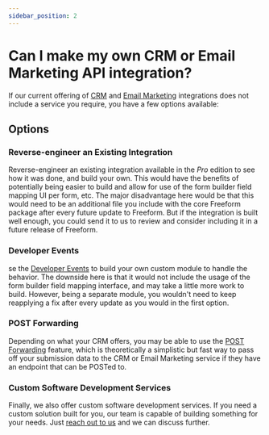 ```yaml
---
sidebar_position: 2
---
```


# Can I make my own CRM or Email Marketing API integration?

If our current offering of [CRM](../../integrations/index.mdx#crm) and [Email Marketing](../../integrations/index.mdx#email-marketing) integrations does not include a service you require, you have a few options available:

## Options

### Reverse-engineer an Existing Integration

Reverse-engineer an existing integration available in the _Pro_ edition to see how it was done, and build your own. This would have the benefits of potentially being easier to build and allow for use of the form builder field mapping UI per form, etc. The major disadvantage here would be that this would need to be an additional file you include with the core Freeform package after every future update to Freeform. But if the integration is built well enough, you could send it to us to review and consider including it in a future release of Freeform.

### Developer Events

se the [Developer Events](../../developer/events/form.mdx) to build your own custom module to handle the behavior. The downside here is that it would not include the usage of the form builder field mapping interface, and may take a little more work to build. However, being a separate module, you wouldn't need to keep reapplying a fix after every update as you would in the first option.

### POST Forwarding

Depending on what your CRM offers, you may be able to use the [POST Forwarding](../../integrations/index.mdx#other) feature, which is theoretically a simplistic but fast way to pass off your submission data to the CRM or Email Marketing service if they have an endpoint that can be POSTed to.

### Custom Software Development Services

Finally, we also offer custom software development services. If you need a custom solution built for you, our team is capable of building something for your needs. Just [reach out to us](https://support.solspace.com/) and we can discuss further.

